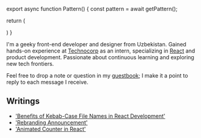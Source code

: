 
export async function Pattern() {
  const pattern = await getPattern();

return (

<div className="my-4 crt scanlines rounded-md">
  <MDX source={pattern?.pattern} />
</div>
) }

<Name />

I'm a geeky front-end developer and designer from Uzbekistan. Gained hands-on experience at [Technocorp](/work) as an intern, specializing in [React](/p/stack) and product development. Passionate about continuous learning and exploring new tech frontiers.

Feel free to drop a note or question in my [guestbook](/guestbook); I make it a point to reply to each message I receive.

## Writings

- ['Benefits of Kebab-Case File Names in React Development'](/p/kebab-case)
- ['Rebranding Announcement'](/p/rebranding)
- ['Animated Counter in React'](/p/animated-counter)
